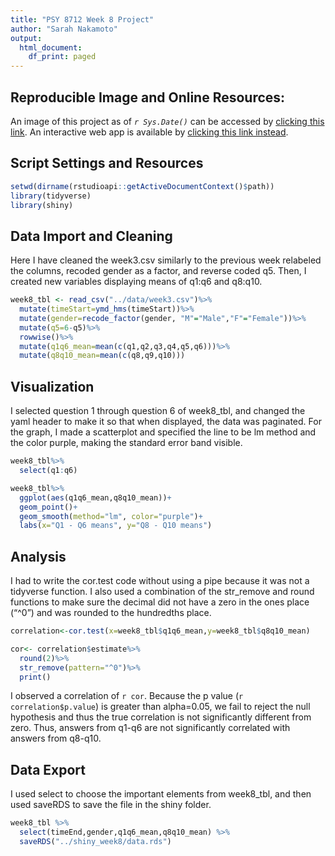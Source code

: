 ```yaml
---
title: "PSY 8712 Week 8 Project"
author: "Sarah Nakamoto"
output: 
  html_document:
    df_print: paged
---
```


## **Reproducible Image and Online Resources:**

An image of this project as of *`r Sys.Date()`* can be accessed by [clicking this link](https://mybinder.org/v2/gh/nakam087/psy8712-week8/HEAD). An interactive web app is available by [clicking this link instead](https://chiems.shinyapps.io/shiny_week8/).

## **Script Settings and Resources**

```r
setwd(dirname(rstudioapi::getActiveDocumentContext()$path))
library(tidyverse)
library(shiny)
```

## **Data Import and Cleaning**

Here I have cleaned the week3.csv similarly to the previous week relabeled the columns, recoded gender as a factor, and reverse coded q5. Then, I created new variables displaying means of q1:q6 and q8:q10.

```r
week8_tbl <- read_csv("../data/week3.csv")%>%
  mutate(timeStart=ymd_hms(timeStart))%>%
  mutate(gender=recode_factor(gender, "M"="Male","F"="Female"))%>% 
  mutate(q5=6-q5)%>%
  rowwise()%>%
  mutate(q1q6_mean=mean(c(q1,q2,q3,q4,q5,q6)))%>%
  mutate(q8q10_mean=mean(c(q8,q9,q10)))
```

## **Visualization**

I selected question 1 through question 6 of week8_tbl, and changed the yaml header to make it so that when displayed, the data was paginated. For the graph, I made a scatterplot and specified the line to be lm method and the color purple, making the standard error band visible.

```r
week8_tbl%>%
  select(q1:q6)
```

```r
week8_tbl%>%
  ggplot(aes(q1q6_mean,q8q10_mean))+
  geom_point()+
  geom_smooth(method="lm", color="purple")+
  labs(x="Q1 - Q6 means", y="Q8 - Q10 means")

```

## **Analysis**

I had to write the cor.test code without using a pipe because it was not a tidyverse function. I also used a combination of the str_remove and round functions to make sure the decimal did not have a zero in the ones place ("\^0") and was rounded to the hundredths place.

```r
correlation<-cor.test(x=week8_tbl$q1q6_mean,y=week8_tbl$q8q10_mean)

cor<- correlation$estimate%>%
  round(2)%>%
  str_remove(pattern="^0")%>%
  print()
```

I observed a correlation of `r cor`. Because the p value (`r correlation$p.value`) is greater than alpha=0.05, we fail to reject the null hypothesis and thus the true correlation is not significantly different from zero. Thus, answers from q1-q6 are not significantly correlated with answers from q8-q10.

## **Data Export ** 

I used select to choose the important elements from week8_tbl, and then used saveRDS to save the file in the shiny folder.
```r
week8_tbl %>%
  select(timeEnd,gender,q1q6_mean,q8q10_mean) %>%
  saveRDS("../shiny_week8/data.rds")
```

